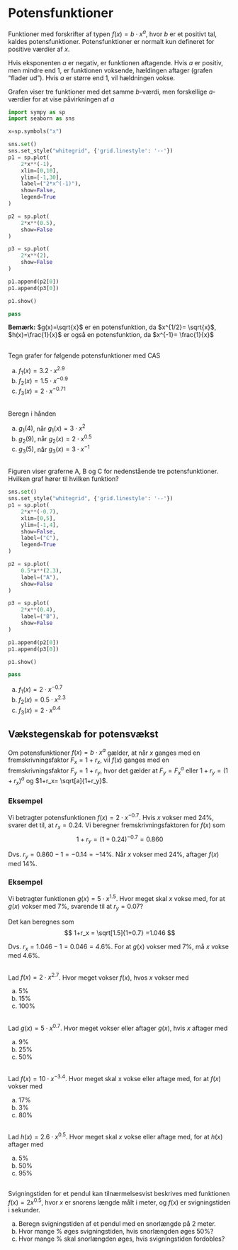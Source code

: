 # Potensfunktioner
Funktioner med forskrifter af typen $f(x)= b \cdot x^a$, hvor $b$ er et positivt tal, kaldes potensfunktioner. 
Potensfunktioner er normalt kun defineret for positive værdier af $x$.

Hvis eksponenten $a$ er negativ, er funktionen aftagende. 
Hvis $a$ er positiv, men mindre end 1, er funktionen voksende, hældingen aftager (grafen "flader ud").
Hvis $a$ er større end 1, vil hældningen vokse.

Grafen viser tre funktioner med det samme $b$-værdi, men forskellige $a$-værdier for at vise påvirkningen af $a$
```python
import sympy as sp
import seaborn as sns

x=sp.symbols("x")

sns.set()
sns.set_style("whitegrid", {'grid.linestyle': '--'})
p1 = sp.plot(
    2*x**(-1),
    xlim=[0,10],
    ylim=[-1,30],
    label=("2*x^(-1)"),
    show=False,
    legend=True
)

p2 = sp.plot(
    2*x**(0.5),
    show=False
)

p3 = sp.plot(
    2*x**(2),
    show=False
)

p1.append(p2[0])
p1.append(p3[0])

p1.show()

pass
```

**Bemærk:** $g(x)=\sqrt{x}$ er en potensfunktion, da $x^{1/2}= \sqrt{x}$, $h(x)=\frac{1}{x}$ er også en potensfunktion, da $x^{-1}= \frac{1}{x}$

##
Tegn grafer for følgende potensfunktioner med CAS

a. $f_1(x)= 3.2 \cdot x^{2.9}$
b. $f_2(x)= 1.5 \cdot x^{-0.9}$
c. $f_3(x)= 2 \cdot x^{-0.71}$

##
Beregn i hånden

a. $g_1(4)$, når $g_1(x)= 3 \cdot x^{2}$
b. $g_2(9)$, når $g_2(x)= 2 \cdot x^{0.5}$
c. $g_3(5)$, når $g_3(x)= 3 \cdot x^{-1}$

##
Figuren viser graferne A, B og C for nedenstående tre potensfunktioner.
Hvilken graf hører til hvilken funktion?

```python
sns.set()
sns.set_style("whitegrid", {'grid.linestyle': '--'})
p1 = sp.plot(
    2*x**(-0.7),
    xlim=[0,5],
    ylim=[-1,4],
    show=False,
    label=("C"),
    legend=True
)

p2 = sp.plot(
    0.5*x**(2.3),
    label=("A"),
    show=False
)

p3 = sp.plot(
    2*x**(0.4),
    label=("B"),
    show=False
)

p1.append(p2[0])
p1.append(p3[0])

p1.show()

pass
```

a. $f_1(x)= 2 \cdot x^{-0.7}$
b. $f_2(x)= 0.5 \cdot x^{2.3}$
c. $f_3(x)= 2 \cdot x^{0.4}$

## Vækstegenskab for potensvækst
Om potensfunktioner $f(x)=b\cdot x^a$ gælder, at når $x$ ganges med en fremskrivningsfaktor $F_x = 1+r_x$, vil $f(x)$ ganges med en fremskrivningsfaktor $F_y=1+r_y$, hvor det gælder at $F_y=F_x^a$ eller $1+r_y=(1+r_x)^a$ og $1+r_x= \sqrt[a]{1+r_y}$.

### Eksempel
Vi betragter potensfunktionen $f(x)=2 \cdot x^{-0.7}$. 
Hvis $x$ vokser med 24%, svarer det til, at $r_x=0.24$.
Vi beregner fremskrivningsfaktoren for $f(x)$ som 
$$
1+r_y=(1+0.24)^{-0.7}=0.860
$$

Dvs. $r_y=0.860-1=-0.14=-14\%$.
Når $x$ vokser med 24%, aftager $f(x)$ med 14%.

### Eksempel
Vi betragter funktionen $g(x)=5\cdot x^{1.5}$. Hvor meget skal $x$ vokse med, for at $g(x)$ vokser med 7%, svarende til at $r_y=0.07$?

Det kan beregnes som 
$$
1+r_x = \sqrt[1.5]{1+0.7}
=1.046
$$

Dvs. $r_x=1.046 -1 = 0.046 = 4.6\%$.
For at $g(x)$ vokser med 7%, må $x$ vokse med 4.6%.

##
Lad $f(x)= 2 \cdot x^{2.7}$.
Hvor meget vokser $f(x)$, hvos $x$ vokser med

a. 5%
b. 15%
c. 100%

##
Lad $g(x)=5 \cdot x^{0.7}$.
Hvor meget vokser eller aftager $g(x)$, hvis $x$ aftager med

a. 9%
b. 25%
c. 50%

##
Lad $f(x)=10 \cdot x^{-3.4}$.
Hvor meget skal x vokse eller aftage med, for at $f(x)$ vokser med

a. 17%
b. 3%
c. 80%

##
Lad $h(x)=2.6 \cdot x^{0.5}$.
Hvor meget skal $x$ vokse eller aftage med, for at $h(x)$ aftager med

a. 5%
b. 50%
c. 95%

##
Svigningstiden for et pendul kan tilnærmelsesvist beskrives med funktionen $f(x)=2x^{0.5}$, hvor $x$ er snorens længde målt i meter, og $f(x)$ er svigningstiden i sekunder.

a. Beregn svigningstiden af et pendul med en snorlængde på 2 meter.
b. Hvor mange % øges svigningstiden, hvis snorlængden øges 50%?
c. Hvor mange % skal snorlængden øges, hvis svigningstiden fordobles?